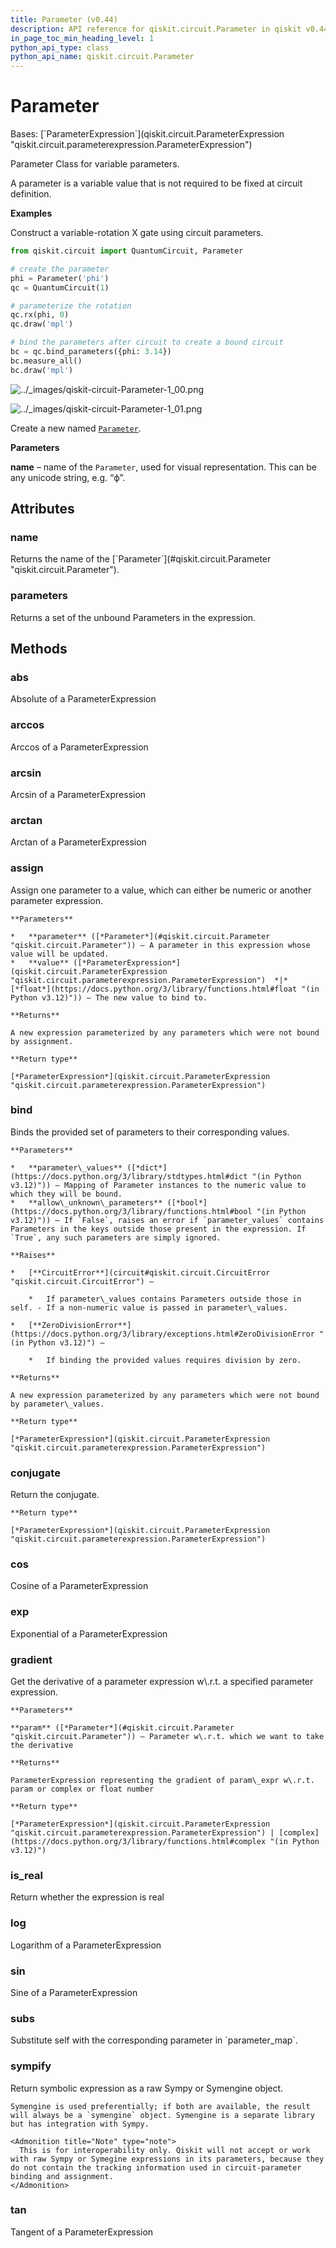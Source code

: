 ```yaml
---
title: Parameter (v0.44)
description: API reference for qiskit.circuit.Parameter in qiskit v0.44
in_page_toc_min_heading_level: 1
python_api_type: class
python_api_name: qiskit.circuit.Parameter
---
```


# Parameter

<Class id="qiskit.circuit.Parameter" isDedicatedPage={true} github="https://github.com/qiskit/qiskit/tree/stable/0.25/qiskit/circuit/parameter.py" signature="qiskit.circuit.Parameter(name, uuid=None)" modifiers="class">
  Bases: [`ParameterExpression`](qiskit.circuit.ParameterExpression "qiskit.circuit.parameterexpression.ParameterExpression")

  Parameter Class for variable parameters.

  A parameter is a variable value that is not required to be fixed at circuit definition.

  **Examples**

  Construct a variable-rotation X gate using circuit parameters.

  ```python
  from qiskit.circuit import QuantumCircuit, Parameter

  # create the parameter
  phi = Parameter('phi')
  qc = QuantumCircuit(1)

  # parameterize the rotation
  qc.rx(phi, 0)
  qc.draw('mpl')

  # bind the parameters after circuit to create a bound circuit
  bc = qc.bind_parameters({phi: 3.14})
  bc.measure_all()
  bc.draw('mpl')
  ```

  ![../\_images/qiskit-circuit-Parameter-1\_00.png](/docs/images/api/qiskit/0.44/qiskit-circuit-Parameter-1_00.avif)

  ![../\_images/qiskit-circuit-Parameter-1\_01.png](/docs/images/api/qiskit/0.44/qiskit-circuit-Parameter-1_01.avif)

  Create a new named [`Parameter`](#qiskit.circuit.Parameter "qiskit.circuit.Parameter").

  **Parameters**

  **name** – name of the `Parameter`, used for visual representation. This can be any unicode string, e.g. “ϕ”.

  ## Attributes

  ### name

  <Attribute id="qiskit.circuit.Parameter.name">
    Returns the name of the [`Parameter`](#qiskit.circuit.Parameter "qiskit.circuit.Parameter").
  </Attribute>

  ### parameters

  <Attribute id="qiskit.circuit.Parameter.parameters">
    Returns a set of the unbound Parameters in the expression.
  </Attribute>

  ## Methods

  ### abs

  <Function id="qiskit.circuit.Parameter.abs" signature="abs()">
    Absolute of a ParameterExpression
  </Function>

  ### arccos

  <Function id="qiskit.circuit.Parameter.arccos" signature="arccos()">
    Arccos of a ParameterExpression
  </Function>

  ### arcsin

  <Function id="qiskit.circuit.Parameter.arcsin" signature="arcsin()">
    Arcsin of a ParameterExpression
  </Function>

  ### arctan

  <Function id="qiskit.circuit.Parameter.arctan" signature="arctan()">
    Arctan of a ParameterExpression
  </Function>

  ### assign

  <Function id="qiskit.circuit.Parameter.assign" signature="assign(parameter, value)">
    Assign one parameter to a value, which can either be numeric or another parameter expression.

    **Parameters**

    *   **parameter** ([*Parameter*](#qiskit.circuit.Parameter "qiskit.circuit.Parameter")) – A parameter in this expression whose value will be updated.
    *   **value** ([*ParameterExpression*](qiskit.circuit.ParameterExpression "qiskit.circuit.parameterexpression.ParameterExpression")  *|*[*float*](https://docs.python.org/3/library/functions.html#float "(in Python v3.12)")) – The new value to bind to.

    **Returns**

    A new expression parameterized by any parameters which were not bound by assignment.

    **Return type**

    [*ParameterExpression*](qiskit.circuit.ParameterExpression "qiskit.circuit.parameterexpression.ParameterExpression")
  </Function>

  ### bind

  <Function id="qiskit.circuit.Parameter.bind" signature="bind(parameter_values, allow_unknown_parameters=False)">
    Binds the provided set of parameters to their corresponding values.

    **Parameters**

    *   **parameter\_values** ([*dict*](https://docs.python.org/3/library/stdtypes.html#dict "(in Python v3.12)")) – Mapping of Parameter instances to the numeric value to which they will be bound.
    *   **allow\_unknown\_parameters** ([*bool*](https://docs.python.org/3/library/functions.html#bool "(in Python v3.12)")) – If `False`, raises an error if `parameter_values` contains Parameters in the keys outside those present in the expression. If `True`, any such parameters are simply ignored.

    **Raises**

    *   [**CircuitError**](circuit#qiskit.circuit.CircuitError "qiskit.circuit.CircuitError") –

        *   If parameter\_values contains Parameters outside those in self. - If a non-numeric value is passed in parameter\_values.

    *   [**ZeroDivisionError**](https://docs.python.org/3/library/exceptions.html#ZeroDivisionError "(in Python v3.12)") –

        *   If binding the provided values requires division by zero.

    **Returns**

    A new expression parameterized by any parameters which were not bound by parameter\_values.

    **Return type**

    [*ParameterExpression*](qiskit.circuit.ParameterExpression "qiskit.circuit.parameterexpression.ParameterExpression")
  </Function>

  ### conjugate

  <Function id="qiskit.circuit.Parameter.conjugate" signature="conjugate()">
    Return the conjugate.

    **Return type**

    [*ParameterExpression*](qiskit.circuit.ParameterExpression "qiskit.circuit.parameterexpression.ParameterExpression")
  </Function>

  ### cos

  <Function id="qiskit.circuit.Parameter.cos" signature="cos()">
    Cosine of a ParameterExpression
  </Function>

  ### exp

  <Function id="qiskit.circuit.Parameter.exp" signature="exp()">
    Exponential of a ParameterExpression
  </Function>

  ### gradient

  <Function id="qiskit.circuit.Parameter.gradient" signature="gradient(param)">
    Get the derivative of a parameter expression w\.r.t. a specified parameter expression.

    **Parameters**

    **param** ([*Parameter*](#qiskit.circuit.Parameter "qiskit.circuit.Parameter")) – Parameter w\.r.t. which we want to take the derivative

    **Returns**

    ParameterExpression representing the gradient of param\_expr w\.r.t. param or complex or float number

    **Return type**

    [*ParameterExpression*](qiskit.circuit.ParameterExpression "qiskit.circuit.parameterexpression.ParameterExpression") | [complex](https://docs.python.org/3/library/functions.html#complex "(in Python v3.12)")
  </Function>

  ### is\_real

  <Function id="qiskit.circuit.Parameter.is_real" signature="is_real()">
    Return whether the expression is real
  </Function>

  ### log

  <Function id="qiskit.circuit.Parameter.log" signature="log()">
    Logarithm of a ParameterExpression
  </Function>

  ### sin

  <Function id="qiskit.circuit.Parameter.sin" signature="sin()">
    Sine of a ParameterExpression
  </Function>

  ### subs

  <Function id="qiskit.circuit.Parameter.subs" signature="subs(parameter_map, allow_unknown_parameters=False)">
    Substitute self with the corresponding parameter in `parameter_map`.
  </Function>

  ### sympify

  <Function id="qiskit.circuit.Parameter.sympify" signature="sympify()">
    Return symbolic expression as a raw Sympy or Symengine object.

    Symengine is used preferentially; if both are available, the result will always be a `symengine` object. Symengine is a separate library but has integration with Sympy.

    <Admonition title="Note" type="note">
      This is for interoperability only. Qiskit will not accept or work with raw Sympy or Symegine expressions in its parameters, because they do not contain the tracking information used in circuit-parameter binding and assignment.
    </Admonition>
  </Function>

  ### tan

  <Function id="qiskit.circuit.Parameter.tan" signature="tan()">
    Tangent of a ParameterExpression
  </Function>
</Class>

